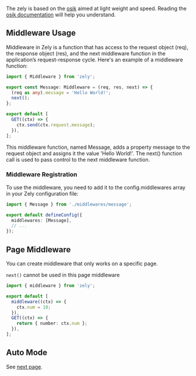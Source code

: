 The zely is based on the [osik](/apis/osik) aimed at light weight and speed.
Reading the [osik documentation](/apis/osik) will help you understand.

## Middleware Usage

Middleware in Zely is a function that has access to the request object (req), the response object (res), and the next middleware function in the application’s request-response cycle.
Here's an example of a middleware function:

```ts [title="middlewares/message.ts"]
import { Middleware } from 'zely';

export const Message: Middleware = (req, res, next) => {
  (req as any).message = 'Hello World!';
  next();
};
```

```ts [title="pages/index.ts"]
export default [
  GET((ctx) => {
    ctx.send(ctx.request.message);
  }),
];
```

This middleware function, named Message, adds a property message to the request object and assigns it the value 'Hello World!'. The next() function call is used to pass control to the next middleware function.

### Middleware Registration

To use the middleware, you need to add it to the config.middlewares array in your Zely configuration file:

```ts [title="zely.config.ts"]
import { Message } from './middlewares/message';

export default defineConfig({
  middlewares: [Message],
  // ...
});
```

## Page Middleware

You can create middleware that only works on a specific page.

<Box type="error">`next()` cannot be used in this page middleware</Box>

```ts
import { middleware } from 'zely';

export default [
  middleware((ctx) => {
    ctx.num = 10;
  }),
  GET((ctx) => {
    return { number: ctx.num };
  }),
];
```

## Auto Mode

See [next page](/docs/auto).
